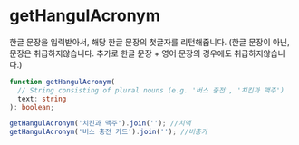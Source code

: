 # getHangulAcronym

한글 문장을 입력받아서, 해당 한글 문장의 첫글자를 리턴해줍니다.
(한글 문장이 아닌, 문장은 취급하지않습니다. 추가로 한글 문장 + 영어 문장의 경우에도 취급하지않습니다.)

```typescript
function getHangulAcronym(
  // String consisting of plural nouns (e.g. '버스 충전', '치킨과 맥주')
  text: string
): boolean;
```

```typescript
getHangulAcronym('치킨과 맥주').join(''); //치맥
getHangulAcronym('버스 충전 카드').join(''); //버충카
```
